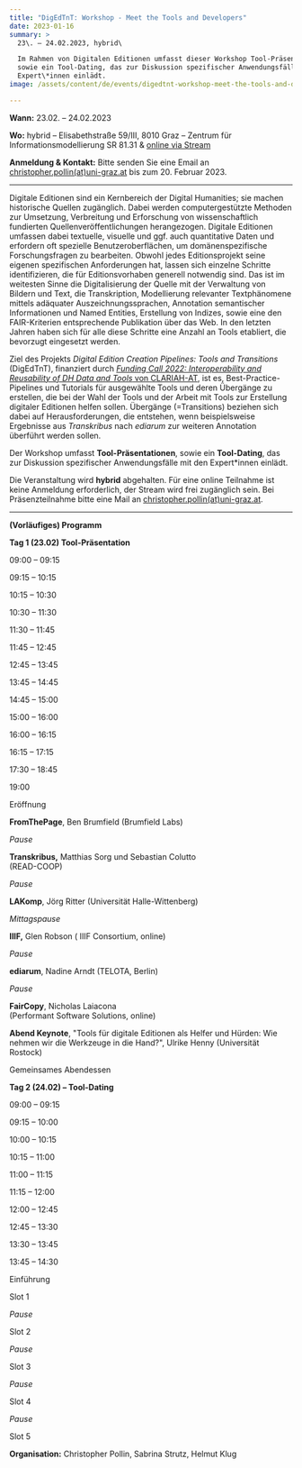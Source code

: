 ```yaml
---
title: "DigEdTnT: Workshop - Meet the Tools and Developers"
date: 2023-01-16
summary: >
  23\. – 24.02.2023, hybrid\

  Im Rahmen von Digitalen Editionen umfasst dieser Workshop Tool-Präsentationen,
  sowie ein Tool-Dating, das zur Diskussion spezifischer Anwendungsfälle mit den
  Expert\*innen einlädt.
image: /assets/content/de/events/digedtnt-workshop-meet-the-tools-and-developers/image.png

---
```


**Wann:** 23.02. – 24.02.2023

**Wo:** hybrid – Elisabethstraße 59/III, 8010 Graz – Zentrum für Informationsmodellierung SR 81.31 & [online via Stream](https://unimeet.uni-graz.at/b/pol-vvu-hwc-vtd)

**Anmeldung & Kontakt:** Bitte senden Sie eine Email an [christopher.pollin(at)uni-graz.at](https://informationsmodellierung.uni-graz.at/#) bis zum 20. Februar 2023.

***

Digitale Editionen sind ein Kernbereich der Digital Humanities; sie machen historische Quellen zugänglich. Dabei werden computergestützte Methoden zur Umsetzung, Verbreitung und Erforschung von wissenschaftlich fundierten Quellenveröffentlichungen herangezogen. Digitale Editionen umfassen dabei textuelle, visuelle und ggf. auch quantitative Daten und erfordern oft spezielle Benutzeroberflächen, um domänenspezifische Forschungsfragen zu bearbeiten. Obwohl jedes Editionsprojekt seine eigenen spezifischen Anforderungen hat, lassen sich einzelne Schritte identifizieren, die für Editionsvorhaben generell notwendig sind. Das ist im weitesten Sinne die Digitalisierung der Quelle mit der Verwaltung von Bildern und Text, die Transkription, Modellierung relevanter Textphänomene mittels adäquater Auszeichnungssprachen, Annotation semantischer Informationen und Named Entities, Erstellung von Indizes, sowie eine den FAIR-Kriterien entsprechende Publikation über das Web. In den letzten Jahren haben sich für alle diese Schritte eine Anzahl an Tools etabliert, die bevorzugt eingesetzt werden.

Ziel des Projekts *Digital Edition Creation Pipelines: Tools and Transitions* (DigEdTnT), finanziert durch [*Funding Call 2022: Interoperability and Reusability of DH Data and Tools* von CLARIAH-AT](/de/project-funding/), ist es, Best-Practice-Pipelines und Tutorials für ausgewählte Tools und deren Übergänge zu erstellen, die bei der Wahl der Tools und der Arbeit mit Tools zur Erstellung digitaler Editionen helfen sollen. Übergänge (=Transitions) beziehen sich dabei auf Herausforderungen, die entstehen, wenn beispielsweise Ergebnisse aus *Transkribus* nach *ediarum* zur weiteren Annotation überführt werden sollen.

Der Workshop umfasst **Tool-Präsentationen**, sowie ein **Tool-Dating**, das zur Diskussion spezifischer Anwendungsfälle mit den Expert\*innen einlädt.

Die Veranstaltung wird **hybrid** abgehalten. Für eine online Teilnahme ist keine Anmeldung erforderlich, der Stream wird frei zugänglich sein. Bei Präsenzteilnahme bitte eine Mail an [christopher.pollin(at)uni-graz.at](https://informationsmodellierung.uni-graz.at/#).

***

**(Vorläufiges) Programm**

**Tag 1 (23.02) Tool-Präsentation**

09:00 – 09:15

09:15 – 10:15

10:15 – 10:30

10:30 – 11:30

11:30 – 11:45

11:45 – 12:45

12:45 – 13:45

13:45 – 14:45

14:45 – 15:00

15:00 – 16:00

16:00 – 16:15

16:15 – 17:15

17:30 – 18:45

19:00

Eröffnung

**FromThePage**, Ben Brumfield (Brumfield Labs)

*Pause*

**Transkribus,** Matthias Sorg und Sebastian Colutto\
(READ-COOP)

*Pause*

**LAKomp**, Jörg Ritter (Universität Halle-Wittenberg)

*Mittagspause*

**IIIF,** Glen Robson ( IIIF Consortium, online)

*Pause*

**ediarum**, Nadine Arndt (TELOTA, Berlin)

*Pause*

**FairCopy**, Nicholas Laiacona\
(Performant Software Solutions, online)

**Abend Keynote**, "Tools für digitale Editionen als Helfer und Hürden: Wie nehmen wir die Werkzeuge in die Hand?", Ulrike Henny (Universität Rostock)

Gemeinsames Abendessen

**Tag 2 (24.02) – Tool-Dating**

09:00 – 09:15

09:15 – 10:00

10:00 – 10:15

10:15 – 11:00

11:00 – 11:15

11:15 – 12:00

12:00 – 12:45

12:45 – 13:30

13:30 – 13:45

13:45 – 14:30

Einführung

Slot 1

*Pause*

Slot 2

*Pause*

Slot 3

*Pause*

Slot 4

*Pause*

Slot 5

**Organisation:** Christopher Pollin, Sabrina Strutz, Helmut Klug
